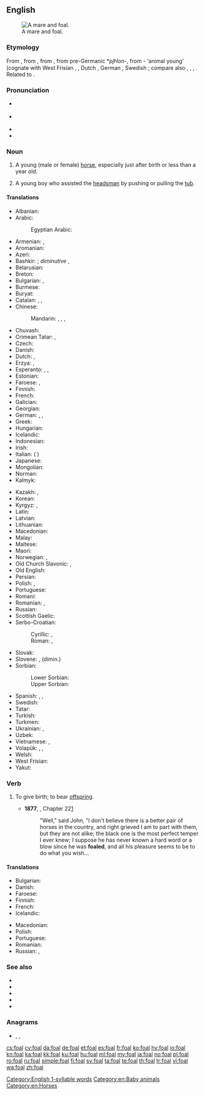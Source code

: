 ==English==
{{wikipedia|lang=en}}
[[Image:Mare and foal (Kvetina-Marie).jpg|thumb|right|A mare and foal.]]

===Etymology===
From {{etyl|enm|en}} {{m|enm|fole}}, from {{etyl|ang|en}} {{m|ang|fola}}, from {{etyl|gem-pro|en}} {{m|gem-pro|*fulô}}, from pre-Germanic *''pl̥Hon''-, from {{etyl|ine-pro|en}} {{m|ine-pro|*pōlH}}- ‘animal young’ (cognate with West Frisian {{m|fy|fôle}}, {{m|fy|foalle}}, Dutch {{m|nl|veulen}}, German {{m|de|Fohlen}}, Swedish {{m|sv|fåle}}; compare also {{cog|grc|πώλος}}, {{cog|la|pullus}}, {{cog|sq|pelë||mare}}, {{cog|xcl|ուլ||kid, fawn}}. Related to {{l|en|filly}}.

===Pronunciation===
* {{a|RP}} {{IPA|/fəʊl/|/fɔʊl/|lang=en}}
* {{a|GenAm}} {{IPA|/foʊl/|lang=en}}
* {{audio|en-us-foal.ogg|Audio (US)|lang=en}}
* {{rhymes|əʊl|lang=en}}
[[Category:English 1-syllable words]]

===Noun===
{{en-noun}}

# A young (male or female) [[horse]], especially just after birth or less than a year old.
# {{lb|en|mining|historical}} A young boy who assisted the [[headsman]] by pushing or pulling the [[tub]].

====Translations====
{{trans-top|young (male or female) horse}}
* Albanian: {{t+|sq|mëz|m}}
* Arabic: {{t|ar|مُهْر|m}}
*: Egyptian Arabic: {{t|arz|مهر|m|tr=muhr|sc=Arab}}
* Armenian: {{t+|hy|մտրուկ}}, {{t+|hy|քուռակ}}
* Aromanian: {{t|rup|mãndzu}}
* Azeri: {{t|az|qulun}}
* Bashkir: {{t|ba|ҡолон|sc=Cyrl}}; ''diminutive'' {{t|ba|ҡолонсаҡ|sc=Cyrl}}, {{t|ba|ҡолоҡай|sc=Cyrl}}
* Belarusian: {{t|be|жарабя́|n}}
* Breton: {{t+|br|ebeul|m}}
* Bulgarian: {{t+|bg|конче́|n}}, {{t+|bg|жребче́|n}}
* Burmese: {{t+|my|မြင်းကလေး|sc=Mymr}}
* Buryat: {{t|bua|унаган}}
* Catalan: {{t+|ca|pollí}}, {{t+|ca|poltre|m}}, {{g|f}}
* Chinese:
*: Mandarin: {{t+|cmn|駒子|sc=Hani}}, {{t+|cmn|驹子|tr=jūzi|sc=Hani}}, {{t+|cmn|駒|sc=Hani}}, {{t+|cmn|驹|tr=jū|sc=Hani}}
* Chuvash: {{t|cv|тиха|sc=Cyrl}}
* Crimean Tatar: {{t|crh|bala}}, {{t|crh|[[at]] [[bala]]}}
* Czech: {{t+|cs|hříbě|n}}
* Danish: {{t+|da|føl|n}}
* Dutch: {{t+|nl|veulen|n}}, {{t+|nl|kachtel|n}}
* Erzya: {{t|myv|парнэ}}, {{t|myv|вашо}}
* Esperanto: {{qualifier|♂♀}} {{t|eo|ĉevalido}}, {{qualifier|♂}} {{t|eo|virĉevalido}}, {{qualifier|♀}} {{t|eo|ĉevalidino}}
* Estonian: {{t+|et|varss}}
* Faroese: {{t|fo|fyl|n}}, {{t|fo|foli|m}}
* Finnish: {{t+|fi|varsa}}
* French: {{t+|fr|poulain|m}}
* Galician: {{t+|gl|poldro|m}}
* Georgian: {{t|ka|კვიცი}}
* German: {{t+|de|Fohlen|n}}, {{t+|de|Füllen|n}}, {{t|de|Jungpferd|n}}
* Greek: {{t+|el|πουλάρι|n}}
* Hungarian: {{t+|hu|csikó}}
* Icelandic: {{t+|is|folald|n}}
* Indonesian: {{t|id|anak kuda}}
* Irish: {{t|ga|searrach|m}}
* Italian: {{t+|it|puledro|n}} ({{t+|it|poltrone}} {{qualifier|obsolete}})
* Japanese: {{t|ja|子馬|tr=[[こうま]], ko-uma}}
* Mongolian: {{t+|mn|унага|sc=Cyrl}}
* Norman: {{t|nrf|poulain|m}}
* Kalmyk: {{t|xal|унһн}}
{{trans-mid}}
* Kazakh: {{t|kk|құлын}}, {{t|kk|құлыншақ}}
* Korean: {{t+|ko|망아지|tr=mangaji|sc=Kore}}
* Kyrgyz: {{t+|ky|кулун}}, {{t+|ky|тай}}
* Latin: {{t|la|equulus|m}}
* Latvian: {{t|lv|kumeļš}}
* Lithuanian: {{t|lt|kumeliukas}}
* Macedonian: {{t|mk|ждребе|n}}
* Malay: {{t|ms|anak kuda}}
* Maltese: {{t|mt|felu|m}}
* Maori: {{t|mi|punua hoiho}}
* Norwegian: {{t+|no|føll|n}}, {{t+|no|fole|m}}
* Old Church Slavonic: {{t|cu|жрѣбьць|m|sc=Cyrs}}, {{t|cu|жрѣбѧ|n|sc=Cyrs}}
* Old English: {{t|ang|fola|m}}
* Persian: {{t+|fa|کره|tr=korre|sc=fa-Arab}}
* Polish: {{t+|pl|źrebak|m}}, {{t+|pl|źrebię|n}}
* Portuguese: {{t+|pt|potro|m}}
* Romani: {{t|rom|khuro}}
* Romanian: {{t+|ro|mânz|m}}, {{t+|ro|mânză|f|alt=mânză}}
* Russian: {{t+|ru|жеребёнок|m}}
* Scottish Gaelic: {{t|gd|searrach|m}}
* Serbo-Croatian:
*: Cyrillic: {{t|sh|ждребе|n}}, {{t|sh|ждријебе|n}}
*: Roman: {{t+|sh|ždrebe|n}}, {{t+|sh|ždrijebe|n}}
* Slovak: {{t|sk|žriebä|n}}
* Slovene: {{t+|sl|žrebe|n}}, {{t|sl|žrebiček|m}} (dimin.)
* Sorbian:
*: Lower Sorbian: {{t|dsb|žrěbje|n}}
*: Upper Sorbian: {{t|hsb|žrěbjo|n}}
* Spanish: {{t|es|potranco|m}}, {{t+|es|potro|m}}, {{t|es|potra|f}}
* Swedish: {{t+|sv|föl|n}}
* Tatar: {{t+|tt|колын}}
* Turkish: {{t+|tr|tay}}
* Turkmen: {{t|tk|taý}}
* Ukrainian: {{t|uk|лоша́|n}}, {{t+|uk|жеребе́ць|m}}
* Uzbek: {{t+|uz|toy}}
* Vietnamese: {{t|vi|ngựa con}}, {{t|vi|lừa con}}
* Volapük: {{qualifier|♂♀}} {{t+|vo|jevodül}}, {{qualifier|♂}} {{t+|vo|hijevodül}}, {{qualifier|♀}} {{t+|vo|jijevodül}}
* Welsh: {{t+|cy|ebol|m}}
* West Frisian: {{t|fy|fôle}}
* Yakut: {{t|sah|кулун|sc=Cyrl}}
{{trans-bottom}}

===Verb===
{{en-verb|foals|foaling|foaled|foaled}}

# {{lb|en|equestrian}} To give birth; to bear [[offspring]].
#* '''1877''', {{w|Anna Sewell}}, {{w|Black Beauty}} Chapter 22[http://en.wikisource.org/wiki/Black_Beauty/22]
#*: "Well," said John, "I don't believe there is a better pair of horses in the country, and right grieved I am to part with them, but they are not alike; the black one is the most perfect temper I ever knew; I suppose he has never known a hard word or a blow since he was '''foaled''', and all his pleasure seems to be to do what you wish...

====Translations====
{{trans-top|give birth (equestrian)}}
* Bulgarian: {{t|bg|ожребвам се}}
* Danish: {{t+|da|fole}}
* Faroese: {{t|fo|fola}}
* Finnish: {{t+|fi|varsoa}}
* French: {{t+|fr|pouliner}}
* Icelandic: {{t+|is|kasta}}
{{trans-mid}}
* Macedonian: {{t|mk|се ождребува}}
* Polish: {{t|pl|oźrebić|alt=oźrebić się}}
* Portuguese: {{t+|pt|parir}}
* Romanian: {{t+|ro|făta}}
* Russian: {{t+|ru|жереби́ться|impf}}, {{t+|ru|ожереби́ться|pf}}
{{trans-bottom}}

===See also===
* {{l|en|colt}}
* {{l|en|filly}}
* {{l|en|horseling}}
* {{l|en|mare}}
* {{l|en|stallion}}

===Anagrams===
* {{l|en|AFOL}}, {{l|en|loaf}}, {{l|en|Olaf}}

[[Category:en:Baby animals]]
[[Category:en:Horses]]

[[cs:foal]]
[[cy:foal]]
[[da:foal]]
[[de:foal]]
[[et:foal]]
[[es:foal]]
[[fr:foal]]
[[ko:foal]]
[[hy:foal]]
[[io:foal]]
[[kn:foal]]
[[ka:foal]]
[[kk:foal]]
[[ku:foal]]
[[hu:foal]]
[[ml:foal]]
[[my:foal]]
[[ja:foal]]
[[no:foal]]
[[pl:foal]]
[[ro:foal]]
[[ru:foal]]
[[simple:foal]]
[[fi:foal]]
[[sv:foal]]
[[ta:foal]]
[[te:foal]]
[[th:foal]]
[[tr:foal]]
[[vi:foal]]
[[wa:foal]]
[[zh:foal]]
